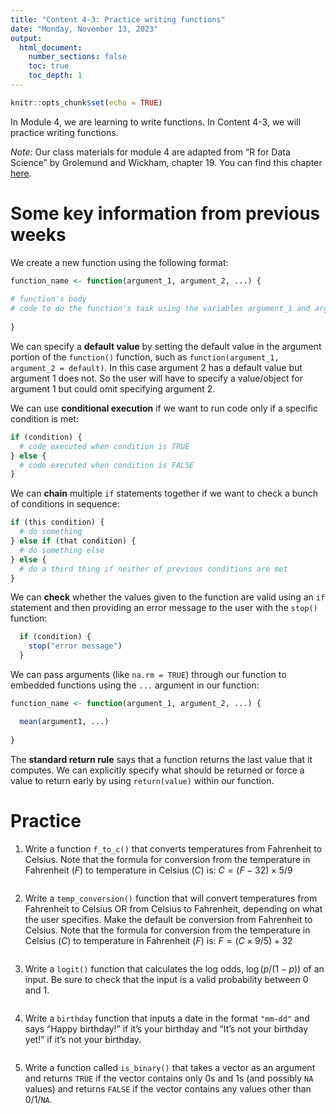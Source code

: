 ```yaml
---
title: "Content 4-3: Practice writing functions"
date: "Monday, November 13, 2023"
output: 
  html_document:
    number_sections: false
    toc: true
    toc_depth: 1
---
```

```r
knitr::opts_chunk$set(echo = TRUE)
```

In Module 4, we are learning to write functions.  In Content 4-3, we will practice writing functions.

*Note:* Our class materials for module 4 are adapted from "R for Data Science" by Grolemund and Wickham, chapter 19.  You can find this chapter [here](https://r4ds.had.co.nz/functions.html#when-should-you-write-a-function).

# Some key information from previous weeks

We create a new function using the following format:
```r
function_name <- function(argument_1, argument_2, ...) {
  
# function's body
# code to do the function's task using the variables argument_1 and argument_2 from above
  
}
```

We can specify a **default value** by setting the default value in the argument portion of the `function()` function, such as `function(argument_1, argument_2 = default)`.  In this case argument 2 has a default value but argument 1 does not.  So the user will have to specify a value/object for argument 1 but could omit specifying argument 2.

We can use **conditional execution** if we want to run code only if a specific condition is met:
```r
if (condition) {
  # code executed when condition is TRUE
} else {
  # code executed when condition is FALSE
}
```

We can **chain** multiple `if` statements together if we want to check a bunch of conditions in sequence:
```r

if (this condition) {
  # do something
} else if (that condition) {
  # do something else
} else {
  # do a third thing if neither of previous conditions are met
}
```

We can **check** whether the values given to the function are valid using an `if` statement and then providing an error message to the user with the `stop()` function:
```r
  if (condition) {
    stop("error message")
  }
```

We can pass arguments (like `na.rm = TRUE`) through our function to embedded functions using the `...` argument in our function:
```r
function_name <- function(argument_1, argument_2, ...) {

  mean(argument1, ...)
  
}
```

The **standard return rule** says that a function returns the last value that it computes.  We can explicitly specify what should be returned or force a value to return early by using `return(value)` within our function.

# Practice

1. Write a function `f_to_c()` that converts temperatures from Fahrenheit to Celsius. Note that the formula for conversion from the temperature in Fahrenheit ($F$) to temperature in Celsius ($C$) is: $C = (F - 32) \times 5/9$
```r

```

2. Write a `temp_conversion()` function that will convert temperatures from Fahrenheit to Celsius OR from Celsius to Fahrenheit, depending on what the user specifies.  Make the default be conversion from Fahrenheit to Celsius.  Note that the formula for conversion from the temperature in Celsius ($C$) to temperature in Fahrenheit ($F$) is: $F = (C \times 9/5) + 32$
```r

```

3. Write a `logit()` function that calculates the log odds, $\log(p/(1-p))$ of an input.  Be sure to check that the input is a valid probability between 0 and 1.
```r

```

4. Write a `birthday` function that inputs a date in the format `"mm-dd"` and says “Happy birthday!” if it's your birthday and "It's not your birthday yet!" if it's not your birthday.
```r

```

5. Write a function called `is_binary()` that takes a vector as an argument and returns `TRUE` if the vector contains only 0s and 1s (and possibly `NA` values) and returns `FALSE` if the vector contains any values other than 0/1/`NA`. 

```r

```



